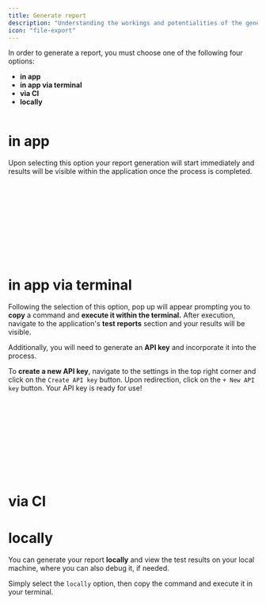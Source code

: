 ```yaml
---
title: Generate report
description: "Understanding the workings and potentialities of the generate report feature."
icon: "file-export"
---
```


In order to generate a report, you must choose one of the following four options:
- **in app**
- **in app via terminal**
- **via CI**
- **locally**

<Frame caption="caption goes here">
    <img src="" />
</Frame>

# in app

Upon selecting this option your report generation will start immediately and results will be visible within the application
once the process is completed.

<Frame caption="caption goes here">
    <iframe
        width={560}
        height={345}
        frameBorder={0}
        style={{borderRadius: 0.5 + 'rem'}}
        src=""
        allow="clipboard-write"
        frameborder="0"
        webkitallowfullscreen="true"
        mozallowfullscreen="true"
        allowfullscreen>
    </iframe>
</Frame>

# in app via terminal

Following the selection of this option, pop up will appear prompting you to **copy** a command and **execute it within the terminal.**
After execution, navigate to the application's **test reports** section and your results will be visible.

Additionally, you will need to generate an **API key** and incorporate it into the process.

To **create a new API key**, navigate to the settings in the top right corner and click on the `Create API key` button.
Upon redirection, click on the `+ New API key` button. Your API key is ready for use!

<Frame caption="caption goes here">
    <iframe
        width={560}
        height={345}
        frameBorder={0}
        style={{borderRadius: 0.5 + 'rem'}}
        src=""
        allow="clipboard-write"
        frameborder="0"
        webkitallowfullscreen="true"
        mozallowfullscreen="true"
        allowfullscreen>
    </iframe>
</Frame>

# via CI

# locally

You can generate your report **locally** and view the test results on your local machine, where you can also debug it, if needed.

Simply select the `locally` option, then copy the command and execute it in your terminal.

<Frame caption="caption goes here">
    <iframe
        width={560}
        height={345}
        frameBorder={0}
        style={{borderRadius: 0.5 + 'rem'}}
        src=""
        allow="clipboard-write"
        frameborder="0"
        webkitallowfullscreen="true"
        mozallowfullscreen="true"
        allowfullscreen>
    </iframe>
</Frame>